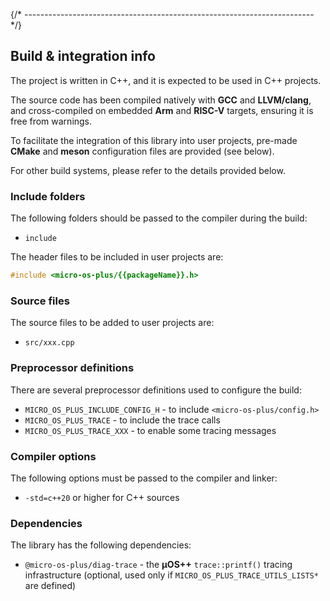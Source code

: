 

{/* ------------------------------------------------------------------------ */}

## Build & integration info

The project is written in C++, and it is expected to be used in C++ projects.

The source code has been compiled natively with **GCC** and **LLVM/clang**,
and cross-compiled on embedded **Arm** and **RISC-V** targets,
ensuring it is free from warnings.

To facilitate the integration of this library into user projects,
pre-made **CMake** and **meson** configuration files are provided
(see below).

For other build systems, please refer to the details provided below.

### Include folders

The following folders should be passed to the compiler during the build:

- `include`

The header files to be included in user projects are:

```cpp
#include <micro-os-plus/{{packageName}}.h>
```

### Source files

The source files to be added to user projects are:

- `src/xxx.cpp`

### Preprocessor definitions

There are several preprocessor definitions used to configure the build:

- `MICRO_OS_PLUS_INCLUDE_CONFIG_H` - to include `<micro-os-plus/config.h>`
- `MICRO_OS_PLUS_TRACE` - to include the trace calls
- `MICRO_OS_PLUS_TRACE_XXX` - to enable some tracing messages

### Compiler options

The following options must be passed to the compiler and linker:

- `-std=c++20` or higher for C++ sources

### Dependencies

The library has the following dependencies:

- `@micro-os-plus/diag-trace` - the **µOS++** `trace::printf()` tracing
  infrastructure (optional, used only if `MICRO_OS_PLUS_TRACE_UTILS_LISTS*`
  are defined)

<CommonCmakeIntegration />

<CommonMesonIntegration />
